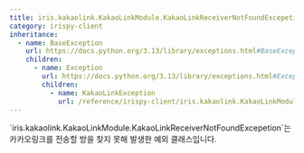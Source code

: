 ```yaml
---
title: iris.kakaolink.KakaoLinkModule.KakaoLinkReceiverNotFoundExcepetion
category: irispy-client
inheritance:
  - name: BaseException
    url: https://docs.python.org/3.13/library/exceptions.html#BaseException
    children:
      - name: Exception
        url: https://docs.python.org/3.13/library/exceptions.html#Exception
        children:
          - name: KakaoLinkException
            url: /reference/irispy-client/iris.kakaolink.KakaoLinkModule/Exception/KakaoLinkException
---
```


<Section>
  `iris.kakaolink.KakaoLinkModule.KakaoLinkReceiverNotFoundExcepetion`는 카카오링크를 전송할 방을 찾지 못해 발생한 예외 클래스입니다.
</Section>